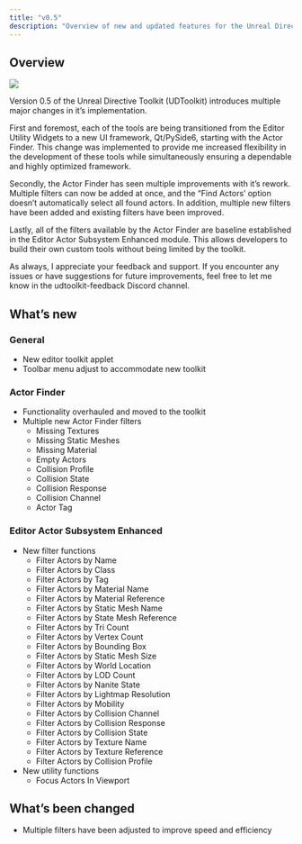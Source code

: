 ```yaml
---
title: "v0.5"
description: "Overview of new and updated features for the Unreal Directive Toolkit 0.5 Alpha"
---
```


## Overview

![](/images/toolkit/actor-finder.png)

Version 0.5 of the Unreal Directive Toolkit (UDToolkit) introduces multiple major changes in it’s implementation.

First and foremost, each of the tools are being transitioned from the Editor Utility Widgets to a new UI framework, Qt/PySide6, starting with the Actor Finder. This change was implemented to provide me increased flexibility in the development of these tools while simultaneously ensuring a dependable and highly optimized framework.

Secondly, the Actor Finder has seen multiple improvements with it’s rework. Multiple filters can now be added at once, and the “Find Actors’ option doesn’t automatically select all found actors. In addition, multiple new filters have been added and existing filters have been improved.

Lastly, all of the filters available by the Actor Finder are baseline established in the Editor Actor Subsystem Enhanced module. This allows developers to build their own custom tools without being limited by the toolkit.

As always, I appreciate your feedback and support. If you encounter any issues or have suggestions for future improvements, feel free to let me know in the udtoolkit-feedback Discord channel.

## What’s new

### General

- New editor toolkit applet
- Toolbar menu adjust to accommodate new toolkit

### Actor Finder

- Functionality overhauled and moved to the toolkit
- Multiple new Actor Finder filters
  - Missing Textures
  - Missing Static Meshes
  - Missing Material
  - Empty Actors
  - Collision Profile
  - Collision State
  - Collision Response
  - Collision Channel
  - Actor Tag

### Editor Actor Subsystem Enhanced

- New filter functions
  - Filter Actors by Name
  - Filter Actors by Class
  - Filter Actors by Tag
  - Filter Actors by Material Name
  - Filter Actors by Material Reference
  - Filter Actors by Static Mesh Name
  - Filter Actors by State Mesh Reference
  - Filter Actors by Tri Count
  - Filter Actors by Vertex Count
  - Filter Actors by Bounding Box
  - Filter Actors by Static Mesh Size
  - Filter Actors by World Location
  - Filter Actors by LOD Count
  - Filter Actors by Nanite State
  - Filter Actors by Lightmap Resolution
  - Filter Actors by Mobility
  - Filter Actors by Collision Channel
  - Filter Actors by Collision Response
  - Filter Actors by Collision State
  - Filter Actors by Texture Name
  - Filter Actors by Texture Reference
  - Filter Actors by Collision Profile
- New utility functions
  - Focus Actors In Viewport

## What’s been changed

- Multiple filters have been adjusted to improve speed and efficiency
